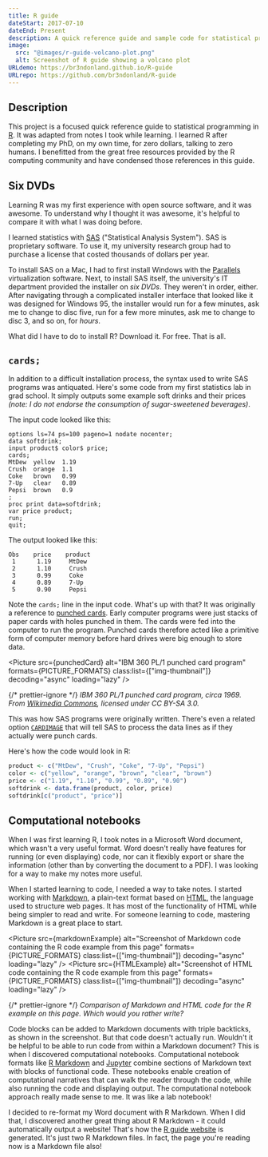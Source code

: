 ```yaml
---
title: R guide
dateStart: 2017-07-10
dateEnd: Present
description: A quick reference guide and sample code for statistical programming in R
image:
  src: "@images/r-guide-volcano-plot.png"
  alt: Screenshot of R guide showing a volcano plot
URLdemo: https://br3ndonland.github.io/R-guide
URLrepo: https://github.com/br3ndonland/R-guide
---
```



## Description

This project is a focused quick reference guide to statistical programming in <a href="https://www.r-project.org/" rel="external" target="_blank">R</a>. It was adapted from notes I took while learning. I learned R after completing my PhD, on my own time, for zero dollars, talking to zero humans. I benefitted from the great free resources provided by the R computing community and have condensed those references in this guide.

## Six DVDs

Learning R was my first experience with open source software, and it was awesome. To understand why I thought it was awesome, it's helpful to compare it with what I was doing before.

I learned statistics with <a href="https://en.wikipedia.org/wiki/SAS_%28software%29" rel="external" target="_blank">SAS</a> ("Statistical Analysis System"). SAS is proprietary software. To use it, my university research group had to purchase a license that costed thousands of dollars per year.

To install SAS on a Mac, I had to first install Windows with the <a href="https://www.parallels.com/" rel="external" target="_blank">Parallels</a> virtualization software. Next, to install SAS itself, the university's IT department provided the installer on _six DVDs_. They weren't in order, either. After navigating through a complicated installer interface that looked like it was designed for Windows 95, the installer would run for a few minutes, ask me to change to disc five, run for a few more minutes, ask me to change to disc 3, and so on, for _hours_.

What did I have to do to install R? Download it. For free. That is all.

## `cards;`

In addition to a difficult installation process, the syntax used to write SAS programs was antiquated. Here's some code from my first statistics lab in grad school. It simply outputs some example soft drinks and their prices _(note: I do not endorse the consumption of sugar-sweetened beverages)_.

The input code looked like this:

```text
options ls=74 ps=100 pageno=1 nodate nocenter;
data softdrink;
input product$ color$ price;
cards;
MtDew  yellow  1.19
Crush  orange  1.1
Coke   brown   0.99
7-Up   clear   0.89
Pepsi  brown   0.9
;
proc print data=softdrink;
var price product;
run;
quit;
```

The output looked like this:

```text
Obs    price    product
 1      1.19     MtDew
 2      1.10     Crush
 3      0.99     Coke
 4      0.89     7-Up
 5      0.90     Pepsi
```

Note the `cards;` line in the input code. What's up with that? It was originally a reference to <a href="https://en.wikipedia.org/wiki/Punched_card" rel="external" target="_blank">punched cards</a>. Early computer programs were just stacks of paper cards with holes punched in them. The cards were fed into the computer to run the program. Punched cards therefore acted like a primitive form of computer memory before hard drives were big enough to store data.

<Picture
  src={punchedCard}
  alt="IBM 360 PL/1 punched card program"
  formats={PICTURE_FORMATS}
  class:list={["img-thumbnail"]}
  decoding="async"
  loading="lazy"
/>

{/* prettier-ignore */}
<Icon icon="arrow-bend-left-up" size="1.2em" verticalAlign="top" /> _IBM 360 PL/1 punched card program, circa 1969. From <a href="https://commons.wikimedia.org/wiki/File:Punched_card_program_deck.agr.jpg" rel="external" target="_blank">Wikimedia Commons</a>, licensed under CC BY-SA 3.0._

This was how SAS programs were originally written. There's even a related option <a href="https://web.archive.org/web/20240428052038/https://support.sas.com/documentation/cdl/en/lrdict/64316/HTML/default/viewer.htm#a000201795.htm" rel="external" target="_blank"><code>CARDIMAGE</code></a> that will tell SAS to process the data lines as if they actually were punch cards.

Here's how the code would look in R:

```r
product <- c("MtDew", "Crush", "Coke", "7-Up", "Pepsi")
color <- c("yellow", "orange", "brown", "clear", "brown")
price <- c("1.19", "1.10", "0.99", "0.89", "0.90")
softdrink <- data.frame(product, color, price)
softdrink[c("product", "price")]
```

## Computational notebooks

When I was first learning R, I took notes in a Microsoft Word document, which wasn't a very useful format. Word doesn't really have features for running (or even displaying) code, nor can it flexibly export or share the information (other than by converting the document to a PDF). I was looking for a way to make my notes more useful.

When I started learning to code, I needed a way to take notes. I started working with <a href="https://www.markdownguide.org/" rel="external" target="_blank">Markdown</a>, a plain-text format based on <a href="https://developer.mozilla.org/en-US/docs/Web/HTML" rel="external" target="_blank">HTML</a>, the language used to structure web pages. It has most of the functionality of HTML while being simpler to read and write. For someone learning to code, mastering Markdown is a great place to start.

<Picture
  src={markdownExample}
  alt="Screenshot of Markdown code containing the R code example from this page"
  formats={PICTURE_FORMATS}
  class:list={["img-thumbnail"]}
  decoding="async"
  loading="lazy"
/>
<Picture
  src={HTMLExample}
  alt="Screenshot of HTML code containing the R code example from this page"
  formats={PICTURE_FORMATS}
  class:list={["img-thumbnail"]}
  decoding="async"
  loading="lazy"
/>

{/* prettier-ignore */}
<Icon icon="arrow-bend-left-up" size="1.2em" verticalAlign="top" /> _Comparison of Markdown and HTML code for the R example on this page. Which would you rather write?_

Code blocks can be added to Markdown documents with triple backticks, as shown in the screenshot. But that code doesn't actually run. Wouldn't it be helpful to be able to run code from within a Markdown document? This is when I discovered computational notebooks. Computational notebook formats like <a href="https://rmarkdown.rstudio.com/" rel="external" target="_blank">R Markdown</a> and <a href="https://jupyter.org/" rel="external" target="_blank">Jupyter</a> combine sections of Markdown text with blocks of functional code. These notebooks enable creation of computational narratives that can walk the reader through the code, while also running the code and displaying output. The computational notebook approach really made sense to me. It was like a lab notebook!

I decided to re-format my Word document with R Markdown. When I did that, I discovered another great thing about R Markdown - it could automatically output a website! That's how the <a href={frontmatter.URLdemo} rel="external" target="_blank">R guide website</a> is generated. It's just two R Markdown files. In fact, the page you're reading now is a Markdown file also!
